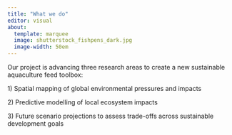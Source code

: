 ```yaml
---
title: "What we do"
editor: visual
about:
  template: marquee
  image: shutterstock_fishpens_dark.jpg
  image-width: 50em
---
```


Our project is advancing three research areas to create a new sustainable aquaculture feed toolbox:

1\) Spatial mapping of global environmental pressures and impacts

2\) Predictive modelling of local ecosystem impacts

3\) Future scenario projections to assess trade-offs across sustainable development goals

